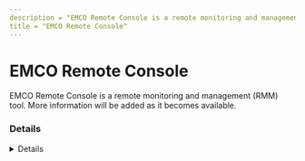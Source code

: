 ```yaml
---
description = "EMCO Remote Console is a remote monitoring and management (RMM) tool. More information will be added as it becomes available."
title = "EMCO Remote Console"
---
```




# EMCO Remote Console

EMCO Remote Console is a remote monitoring and management (RMM) tool. More information will be added as it becomes available.

### Details
<Details author={""}
         category={""}
         created={""}
         website={""}
         lastModified={"2024-02-07"}
         privileges={""}
         free={ false }
         verification={ false }
/>

#### Installation Paths
<Card code={ ["remoteconsole.exe"] }/>





### Forensic Artifacts




#### Network Artifacts
<EuiSpacer size="xl"/>
<NetworkArtifactsTable data={ [{"Description": "Known remote domains", "Domains": ["user_managed", "emcosoftware.com"], "Ports": []}] }/>




### Detections
- Detects potential network activity of EMCO Remote Console RMM tool
  - [Sigma Rule](https://github.com/magicsword-io/LOLRMM/blob/main/detections/sigma/emco_remote_console_network_sigma.yml)
- Detects potential processes activity of EMCO Remote Console RMM tool
  - [Sigma Rule](https://github.com/magicsword-io/LOLRMM/blob/main/detections/sigma/emco_remote_console_processes_sigma.yml)


